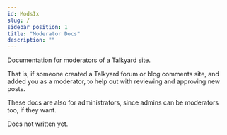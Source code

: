 ```yaml
---
id: ModsIx
slug: /
sidebar_position: 1
title: "Moderator Docs"
description: ""
---
```


Documentation for moderators of a Talkyard site.

That is, if someone created a Talkyard forum or blog comments site, and added
you as a moderator, to help out with reviewing and approving new posts.

These docs are also for administrators, since admins can be moderators too,
if they want.

Docs not written yet.

